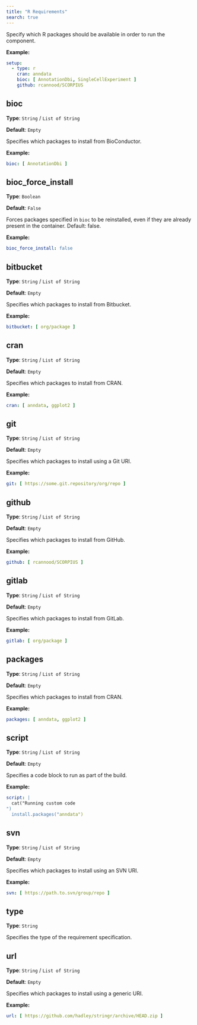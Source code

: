 ```yaml
---
title: "R Requirements"
search: true
---
```


Specify which R packages should be available in order to run the component.

**Example:**

```yaml
setup: 
  - type: r
    cran: anndata
    bioc: [ AnnotationDbi, SingleCellExperiment ]
    github: rcannood/SCORPIUS

```

## bioc

**Type**: `String` / `List of String`

**Default**: `Empty`

Specifies which packages to install from BioConductor.

**Example:**

```yaml
bioc: [ AnnotationDbi ]
```

## bioc_force_install

**Type**: `Boolean`

**Default**: `False`

Forces packages specified in `bioc` to be reinstalled, even if they are already present in the container. Default: false.

**Example:**

```yaml
bioc_force_install: false
```

## bitbucket

**Type**: `String` / `List of String`

**Default**: `Empty`

Specifies which packages to install from Bitbucket.

**Example:**

```yaml
bitbucket: [ org/package ]
```

## cran

**Type**: `String` / `List of String`

**Default**: `Empty`

Specifies which packages to install from CRAN.

**Example:**

```yaml
cran: [ anndata, ggplot2 ]
```

## git

**Type**: `String` / `List of String`

**Default**: `Empty`

Specifies which packages to install using a Git URI.

**Example:**

```yaml
git: [ https://some.git.repository/org/repo ]
```

## github

**Type**: `String` / `List of String`

**Default**: `Empty`

Specifies which packages to install from GitHub.

**Example:**

```yaml
github: [ rcannood/SCORPIUS ]
```

## gitlab

**Type**: `String` / `List of String`

**Default**: `Empty`

Specifies which packages to install from GitLab.

**Example:**

```yaml
gitlab: [ org/package ]
```

## packages

**Type**: `String` / `List of String`

**Default**: `Empty`

Specifies which packages to install from CRAN.

**Example:**

```yaml
packages: [ anndata, ggplot2 ]
```

## script

**Type**: `String` / `List of String`

**Default**: `Empty`

Specifies a code block to run as part of the build.

**Example:**

```yaml
script: |
  cat("Running custom code
")
  install.packages("anndata")
```

## svn

**Type**: `String` / `List of String`

**Default**: `Empty`

Specifies which packages to install using an SVN URI.

**Example:**

```yaml
svn: [ https://path.to.svn/group/repo ]
```

## type

**Type**: `String`

Specifies the type of the requirement specification.

## url

**Type**: `String` / `List of String`

**Default**: `Empty`

Specifies which packages to install using a generic URI.

**Example:**

```yaml
url: [ https://github.com/hadley/stringr/archive/HEAD.zip ]
```
